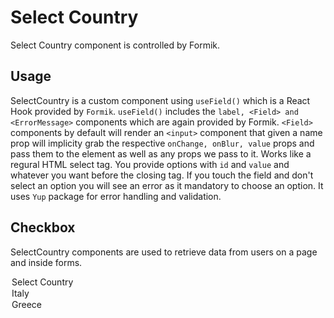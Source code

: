 
<Meta title="SelectCountry" component={SelectCountry} />

# Select Country

Select Country component is controlled by Formik.

## Usage

SelectCountry is a custom component using `useField()` which is a React Hook provided by `Formik`. `useField()` includes the `label, <Field> and <ErrorMessage>` components which are again provided by Formik. `<Field>` components by default will render an `<input>` component that given a name prop will implicity grab the respective `onChange, onBlur, value` props and pass them to the element as well as any props we pass to it. Works like a regural HTML select tag. You provide options with `id` and `value` and whatever you want before the closing tag. If you touch the field and don't select an option you will see an error as it mandatory to choose an option. It uses `Yup` package for error handling and validation.

## Checkbox

SelectCountry components are used to retrieve data from users on a page and inside forms.

<Preview withToolbar>
  <Story name="SelectCountry">
    <Formik
      initialValues={{ country: "" }}
      validationSchema={Yup.object({
        country: Yup.string().required("This field is mandatory"),
      })}
    >
      <SelectCountry id="country" name="country">
        <option value="">Select Country</option>
        <option id="italy" value="italy">
          Italy
        </option>
        <option id="Greece" value="greece">
          Greece
        </option>
      </SelectCountry>
    </Formik>
  </Story>
</Preview>
